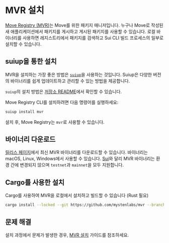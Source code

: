 # MVR 설치

[Move Registry (MVR)](https://moveregistry.com)는 Move를 위한 패키지 매니저입니다. 누구나 Move로 작성된 새 애플리케이션에서 패키지를 게시하고 게시된 패키지를 사용할 수 있습니다. 로컬 바이너리를 사용하면 레지스트리에서 패키지를 검색하고 Sui CLI 빌드 프로세스의 일부로 설치할 수 있습니다.

## suiup을 통한 설치

MVR을 설치하는 가장 좋은 방법은 [`suiup`](https://github.com/MystenLabs/suiup)을 사용하는 것입니다. Suiup은 다양한 버전의 바이너리를 쉽게 업데이트하고 관리할 수 있는 방법을 제공합니다.

`suiup`의 설치 방법은 [저장소 README](https://github.com/MystenLabs/suiup)에서 확인할 수 있습니다.

Move Registry CLI를 설치하려면 다음 명령어를 실행하세요:

```bash
suiup install mvr
```

설치 후, Move Registry는 `mvr`로 사용할 수 있습니다.

## 바이너리 다운로드

[릴리스 페이지](https://github.com/MystenLabs/mvr/releases)에서 최신 MVR 바이너리를 다운로드할 수 있습니다. 바이너리는 macOS, Linux, Windows에서 사용할 수 있습니다. [Sui](./install-sui)와 달리 MVR 바이너리는 환경 간에 변경되지 않으며 `testnet`과 `mainnet`을 모두 지원합니다.

## Cargo를 사용한 설치

Cargo를 사용하여 MVR을 로컬에서 설치하고 빌드할 수 있습니다 (Rust 필요)

```bash
cargo install --locked --git https://github.com/mystenlabs/mvr --branch release mvr
```

## 문제 해결

설치 과정에서 문제가 발생한 경우, [MVR 설치](https://docs.suins.io/move-registry/tooling/mvr-cli#installation) 가이드를 참조하세요.
